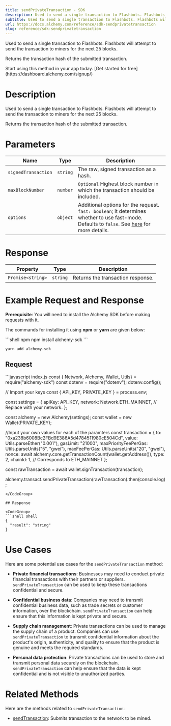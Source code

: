 ```yaml
---
title: sendPrivateTransaction - SDK
description: Used to send a single transaction to Flashbots. Flashbots will attempt to send the transaction to miners for the next 25 blocks. Returns the transaction hash of the submitted transaction.
subtitle: Used to send a single transaction to Flashbots. Flashbots will attempt to send the transaction to miners for the next 25 blocks. Returns the transaction hash of the submitted transaction.
url: https://docs.alchemy.com/reference/sdk-sendprivatetransaction
slug: reference/sdk-sendprivatetransaction
---
```


Used to send a single transaction to Flashbots. Flashbots will attempt to send the transaction to miners for the next 25 blocks.

Returns the transaction hash of the submitted transaction.

<Tip title="Don’t have an API key?" icon="star">
  Start using this method in your app today. [Get started for free](https://dashboard.alchemy.com/signup/)
</Tip>

# Description

Used to send a single transaction to Flashbots. Flashbots will attempt to send the transaction to miners for the next 25 blocks.

Returns the transaction hash of the submitted transaction.

# Parameters

| Name                | Type     | Description                                                                                                                                                                                                |
| ------------------- | -------- | ---------------------------------------------------------------------------------------------------------------------------------------------------------------------------------------------------------- |
| `signedTransaction` | `string` | The raw, signed transaction as a hash.                                                                                                                                                                     |
| `maxBlockNumber`    | `number` | `Optional` Highest block number in which the transaction should be included.                                                                                                                               |
| `options`           | `object` | Additional options for the request. `fast: boolean`; It determines whether to use fast-mode. Defaults to `false`. See [here](https://docs.flashbots.net/flashbots-protect/rpc/fast-mode) for more details. |

# Response

| Property          | Type     | Description                       |
| ----------------- | -------- | --------------------------------- |
| `Promise<string>` | `string` | Returns the transaction response. |

# Example Request and Response

**Prerequisite**: You will need to install the Alchemy SDK before making requests with it.

The commands for installing it using **npm** or **yarn** are given below:

<CodeGroup>
  ```shell npm
  npm install alchemy-sdk
  ```

  ```shell yarn
  yarn add alchemy-sdk
  ```
</CodeGroup>

## Request

<CodeGroup>
  ```javascript index.js
  const { Network, Alchemy, Wallet, Utils} = require("alchemy-sdk") 
  const dotenv = require("dotenv");
  dotenv.config();

  // Import your keys
  const { API_KEY, PRIVATE_KEY } = process.env;

  const settings = {
    apiKey: API_KEY,
    network: Network.ETH_MAINNET, // Replace with your network.
  };

  const alchemy = new Alchemy(settings);
  const wallet = new Wallet(PRIVATE_KEY);

  //Input your own values for each of the paramters
  const transaction = {
    to: "0xa238b6008Bc2FBd9E386A5d4784511980cE504Cd",
    value: Utils.parseEther("0.001"),
    gasLimit: "21000",
    maxPriorityFeePerGas: Utils.parseUnits("5", "gwei"),
    maxFeePerGas: Utils.parseUnits("20", "gwei"),
    nonce: await alchemy.core.getTransactionCount(wallet.getAddress()),
    type: 2,
    chainId: 1, // Corresponds to ETH_MAINNET
  };

  const rawTransaction = await wallet.signTransaction(transaction);

  alchemy.transact.sendPrivateTransaction(rawTransaction).then(console.log);
  ```
</CodeGroup>

## Response

<CodeGroup>
  ```shell shell
  {
    "result": "string"
  }
  ```
</CodeGroup>

# Use Cases

Here are some potential use cases for the `sendPrivateTransaction` method:

* **Private financial transactions**: Businesses may need to conduct private financial transactions with their partners or suppliers. `sendPrivateTransaction` can be used to keep these transactions confidential and secure.

* **Confidential business data**: Companies may need to transmit confidential business data, such as trade secrets or customer information, over the blockchain. `sendPrivateTransaction` can help ensure that this information is kept private and secure.

* **Supply chain management**: Private transactions can be used to manage the supply chain of a product. Companies can use `sendPrivateTransaction` to transmit confidential information about the product's origin, authenticity, and quality to ensure that the product is genuine and meets the required standards.

* **Personal data protection**: Private transactions can be used to store and transmit personal data securely on the blockchain. `sendPrivateTransaction` can help ensure that the data is kept confidential and is not visible to unauthorized parties.

# Related Methods

Here are the methods related to `sendPrivateTransaction`:

* [sendTransaction](/reference/sendtransaction-sdk): Submits transaction to the network to be mined.
